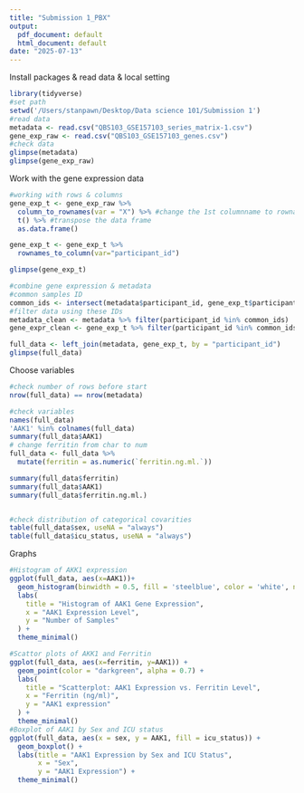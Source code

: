 ```yaml
---
title: "Submission 1_PBX"
output:
  pdf_document: default
  html_document: default
date: "2025-07-13"
---
```

Install packages & read data & local setting
```r
library(tidyverse)
#set path
setwd('/Users/stanpawn/Desktop/Data science 101/Submission 1')
#read data
metadata <- read.csv("QBS103_GSE157103_series_matrix-1.csv")
gene_exp_raw <- read.csv("QBS103_GSE157103_genes.csv")
#check data
glimpse(metadata)
glimpse(gene_exp_raw)

```
Work with the gene expression data
```r
#working with rows & columns
gene_exp_t <- gene_exp_raw %>%
  column_to_rownames(var = "X") %>% #change the 1st columnname to rowname
  t() %>% #transpose the data frame
  as.data.frame()

gene_exp_t <- gene_exp_t %>%
  rownames_to_column(var="participant_id")

glimpse(gene_exp_t)

#combine gene expression & metadata
#common samples ID
common_ids <- intersect(metadata$participant_id, gene_exp_t$participant_id)
#filter data using these IDs
metadata_clean <- metadata %>% filter(participant_id %in% common_ids)
gene_expr_clean <- gene_exp_t %>% filter(participant_id %in% common_ids)

full_data <- left_join(metadata, gene_exp_t, by = "participant_id")
glimpse(full_data)
```
Choose variables
```r
#check number of rows before start
nrow(full_data) == nrow(metadata)

#check variables
names(full_data)
'AAK1' %in% colnames(full_data)
summary(full_data$AAK1)
# change ferritin from char to num
full_data <- full_data %>%
  mutate(ferritin = as.numeric(`ferritin.ng.ml.`))

summary(full_data$ferritin)
summary(full_data$AAK1)
summary(full_data$ferritin.ng.ml.)


#check distribution of categorical covarities
table(full_data$sex, useNA = "always")
table(full_data$icu_status, useNA = "always")
```
Graphs
```r
#Histogram of AKK1 expression
ggplot(full_data, aes(x=AAK1))+
  geom_histogram(binwidth = 0.5, fill = 'steelblue', color = 'white', na.rm = TRUE) +
  labs(
    title = "Histogram of AAK1 Gene Expression",
    x = "AAK1 Expression Level",
    y = "Number of Samples"
  ) +
  theme_minimal()

#Scattor plots of AKK1 and Ferritin
ggplot(full_data, aes(x=ferritin, y=AAK1)) +
  geom_point(color = "darkgreen", alpha = 0.7) +
  labs(
    title = "Scatterplot: AAK1 Expression vs. Ferritin Level",
    x = "Ferritin (ng/ml)",
    y = "AAK1 expression"
  ) +
  theme_minimal()
#Boxplot of AAK1 by Sex and ICU status
ggplot(full_data, aes(x = sex, y = AAK1, fill = icu_status)) +
  geom_boxplot() +
  labs(title = "AAK1 Expression by Sex and ICU Status",
       x = "Sex",
       y = "AAK1 Expression") +
  theme_minimal()
```